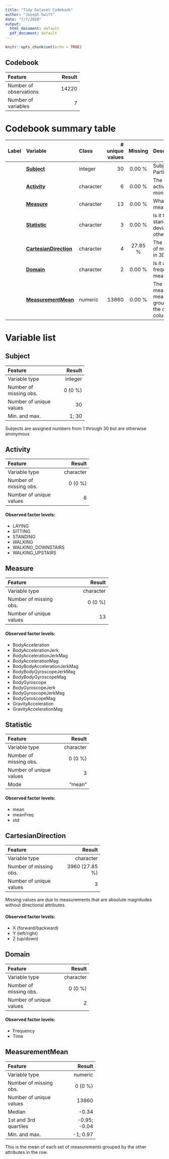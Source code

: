 ---
title: "Tidy Dataset Codebook"
author: "Joseph Swift"
date: "7/7/2020"
output:
  html_document: default
  pdf_document: default
---

```{r setup, include=FALSE}
knitr::opts_chunk$set(echo = TRUE)
```

## Codebook


---------------------------------
Feature                    Result
------------------------ --------
Number of observations      14220

Number of variables             7
---------------------------------




# Codebook summary table

---------------------------------------------------------------------------------
Label   Variable                   Class         # unique  Missing  Description  
                                                   values                        
------- -------------------------- ----------- ---------- --------- -------------
        **[Subject]**              integer             30  0.00 %   Subject ID of Participant            

        **[Activity]**             character            6  0.00 %   The type of activity being monitored            

        **[Measure]**              character           13  0.00 %   What is being measured             

        **[Statistic]**            character            3  0.00 %   Is it the mean, standard deviation, or other           

        **[CartesianDirection]**   character            4  27.85 %  The direction of movement in 3D space             

        **[Domain]**               character            2  0.00 %   Is it a time or frequency measurement             

        **[MeasurementMean]**      numeric          13860  0.00 %   The calculated mean of the measurements grouped by the other six columns             
---------------------------------------------------------------------------------




# Variable list
## Subject

<div class = "row">
<div class = "col-lg-8">

-----------------------------------
Feature                      Result
------------------------- ---------
Variable type               integer

Number of missing obs.      0 (0 %)

Number of unique values          30

Min. and max.                 1; 30
-----------------------------------

Subjects are assigned numbers from 1 through 30 but are otherwise anonymous
</div>

</div>
</div>


## Activity

<div class = "row">
<div class = "col-lg-8">

-------------------------------------
Feature                        Result
------------------------- -----------
Variable type               character

Number of missing obs.        0 (0 %)

Number of unique values             6

-------------------------------------


</div>

</div>


#### Observed factor levels: 
- LAYING
- SITTING
- STANDING
- WALKING
- WALKING_DOWNSTAIRS
- WALKING_UPSTAIRS


## Measure

<div class = "row">
<div class = "col-lg-8">

----------------------------------------------
Feature                                 Result
------------------------- --------------------
Variable type                        character

Number of missing obs.                 0 (0 %)

Number of unique values                     13

----------------------------------------------


</div>

</div>


#### Observed factor levels:
- BodyAcceleration
- BodyAccelerationJerk
- BodyAccelerationJerkMag
- BodyAccelerationMag
- BodyBodyAccelerationJerkMag
- BodyBodyGyroscopeJerkMag
- BodyBodyGyroscopeMag
- BodyGyroscope
- BodyGyroscopeJerk
- BodyGyroscopeJerkMag
- BodyGyroscopeMag
- GravityAcceleration
- GravityAccelerationMag

## Statistic

<div class = "row">
<div class = "col-lg-8">

-------------------------------------
Feature                        Result
------------------------- -----------
Variable type               character

Number of missing obs.        0 (0 %)

Number of unique values             3

Mode                           "mean"
-------------------------------------


</div>

</div>


#### Observed factor levels: 
- mean 
- meanFreq
- std


## CartesianDirection

<div class = "row">
<div class = "col-lg-8">

------------------------------------------
Feature                             Result
------------------------- ----------------
Variable type                    character

Number of missing obs.      3960 (27.85 %)

Number of unique values                  3

------------------------------------------

Missing values are due to measurements that are absolute magnitudes without directional attributes.
</div>

</div>


#### Observed factor levels:
- X (forward/backward)
- Y (left/right)
- Z (up/down)


## Domain

<div class = "row">
<div class = "col-lg-8">

-------------------------------------
Feature                        Result
------------------------- -----------
Variable type               character

Number of missing obs.        0 (0 %)

Number of unique values             2

-------------------------------------


</div>

</div>


#### Observed factor levels: 
- Frequency
- Time

## MeasurementMean

<div class = "row">
<div class = "col-lg-8">

----------------------------------------
Feature                           Result
------------------------- --------------
Variable type                    numeric

Number of missing obs.           0 (0 %)

Number of unique values            13860

Median                             -0.34

1st and 3rd quartiles       -0.95; -0.04

Min. and max.                   -1; 0.97
----------------------------------------

This is the mean of each set of measurements grouped by the other attributes in the row.

</div>

</div>



